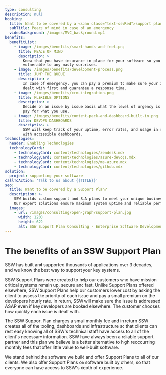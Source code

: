 ```yaml
---
type: consulting
description: null
booking:
  title: Want to be covered by a <span class="text-sswRed">support plan</span>?
  subTitle: Peace of mind in case of an emergency
  videoBackground: /images/MVC_background.mp4
benefits:
  benefitList:
    - image: /images/benefits/smart-hands-and-feet.png
      title: PEACE OF MIND
      description: >
        Know that you have insurance in place for your software so you aren't 
        vulnerable to any nasty surprises.
    - image: /images/benefits/development-process.png
      title: JUMP THE QUEUE
      description: >
        In case of emergency, you can pay a premium to make sure your issue is 
        dealt with first and guarantee a response time.
    - image: /images/benefits/crm-integration.png
      title: FLEXIBLE OPTIONS
      description: >
        Decide on an issue by issue basis what the level of urgency is and only 
        pay for what you use.
    - image: /images/benefits/content-pack-and-dashboard-built-in.png
      title: DEVOPS DASHBOARDS
      description: >
        SSW will keep track of your uptime, error rates, and usage in real time 
        with accessible dashboards.
technologies:
  header: Enabling Technologies
  technologyCards:
    - technologyCard: content/technologies/zendesk.mdx
    - technologyCard: content/technologies/azure-devops.mdx
    - technologyCard: content/technologies/ms-azure.mdx
    - technologyCard: content/technologies/github.mdx
solution:
  project: supporting your software
callToAction: 'Talk to us about {{TITLE}}'
seo:
  title: Want to be covered by a Support Plan?
  description: >-
    SSW builds custom support and SLA plans to meet your unique business needs.
    Our expert solutions ensure maximum system uptime and reliable performance.
  images:
    - url: /images/consulting/open-graph/support-plan.jpg
      width: 1200
      height: 629
      alt: SSW Support Plan Consulting - Enterprise Software Development
---
```


# The benefits of an **SSW Support Plan**

SSW has built and supported thousands of applications over 3 decades, and we
know the best way to support your key systems.

<VideoEmbed url="https://www.youtube.com/watch?v=35vWStpYIY0" />

SSW Support Plans were created to help our customers who have mission critical
systems remain up, secure and fast. Unlike Support Plans offered elsewhere, SSW
Support Plans help our customers lower cost by asking the client to assess the
priority of each issue and pay a small premium on the developers hourly rate.
In return, SSW will make sure the issue is addressed ASAP even if key developers
are booked elsewhere. The customer chooses how quickly each issue is dealt with.

The SSW Support Plan charges a small monthly fee and in return SSW creates all
of the tooling, dashboards and infrastructure so that clients can rest easy
knowing all of SSW's technical staff have access to all of the client's
necessary information. SSW have always been a reliable support partner and
this plan we believe is a better alternative to high reoccurring monthly fees
that offer little value to well-built software.

We stand behind the software we build and offer Support Plans to all of our
clients. We also offer Support Plans on software built by others, so that
everyone can have access to SSW's depth of experience.
